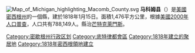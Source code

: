 [[File:Map_of_Michigan_highlighting_Macomb_County.svg|right]]
'''马科姆县'''（{{lang-en|Macomb County}}）是[[美國|美國]][[密西根州|密西根州]]的一個縣，建於1818年1月15日。面積1,476平方公里，根據[[美國2000年人口普查|美國2000年人口普查]]，人口共有788,149人。縣治[[芒特克萊門斯|芒特克萊門斯]]。
{{Michigan}}
{{Michigan-geo-stub}}
{{Authority control}}
{{DEFAULTSORT:Macomb County}}
[[Category:密歇根州行政区划|Category:密歇根州行政区划]]
[[Category:底特律都會區|Category:底特律都會區]]
[[Category:1818年建立的聚居地|Category:1818年建立的聚居地]]
[[Category:1818年密西根領地建立|Category:1818年密西根領地建立]]